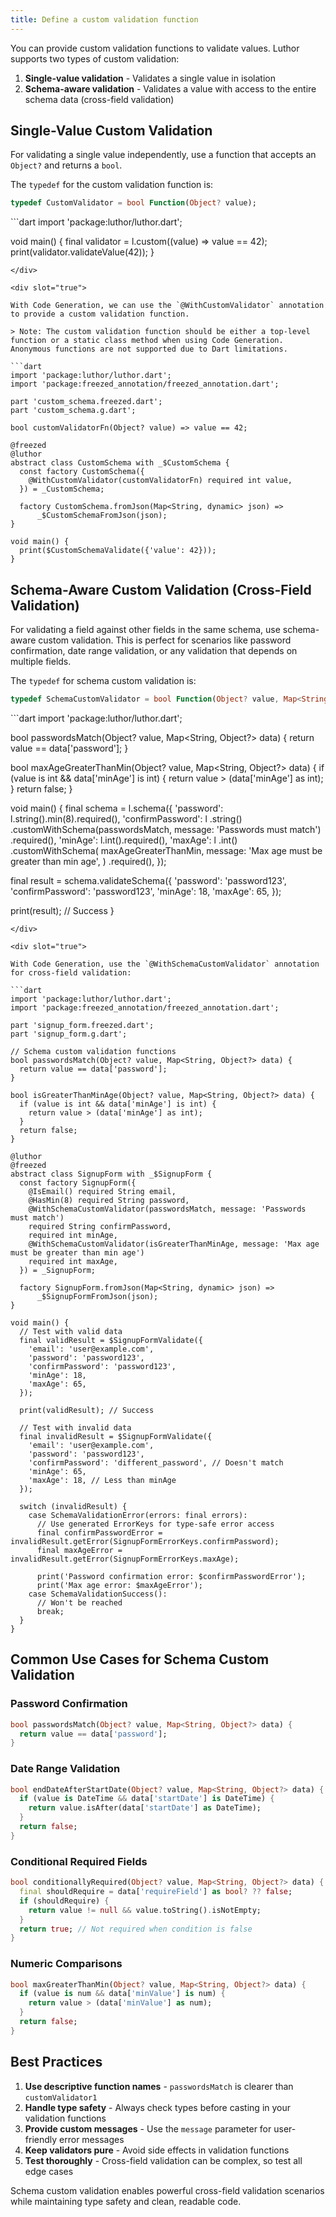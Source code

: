 ```yaml
---
title: Define a custom validation function
---
```



You can provide custom validation functions to validate values. Luthor supports two types of custom validation:

1. **Single-value validation** - Validates a single value in isolation
2. **Schema-aware validation** - Validates a value with access to the entire schema data (cross-field validation)

## Single-Value Custom Validation

For validating a single value independently, use a function that accepts an `Object?` and returns a `bool`.

The `typedef` for the custom validation function is:

```dart
typedef CustomValidator = bool Function(Object? value);
```

<CodeGenContentSwitcher>
<div slot="false">
```dart
import 'package:luthor/luthor.dart';

void main() {
  final validator = l.custom((value) => value == 42);
  print(validator.validateValue(42));
}
```
</div>

<div slot="true">

With Code Generation, we can use the `@WithCustomValidator` annotation to provide a custom validation function.

> Note: The custom validation function should be either a top-level function or a static class method when using Code Generation. Anonymous functions are not supported due to Dart limitations.

```dart
import 'package:luthor/luthor.dart';
import 'package:freezed_annotation/freezed_annotation.dart';

part 'custom_schema.freezed.dart';
part 'custom_schema.g.dart';

bool customValidatorFn(Object? value) => value == 42;

@freezed
@luthor
abstract class CustomSchema with _$CustomSchema {
  const factory CustomSchema({
    @WithCustomValidator(customValidatorFn) required int value,
  }) = _CustomSchema;

  factory CustomSchema.fromJson(Map<String, dynamic> json) =>
      _$CustomSchemaFromJson(json);
}

void main() {
  print($CustomSchemaValidate({'value': 42}));
}
```
</div>
</CodeGenContentSwitcher>

## Schema-Aware Custom Validation (Cross-Field Validation)

For validating a field against other fields in the same schema, use schema-aware custom validation. This is perfect for scenarios like password confirmation, date range validation, or any validation that depends on multiple fields.

The `typedef` for schema custom validation is:

```dart
typedef SchemaCustomValidator = bool Function(Object? value, Map<String, Object?> data);
```

<CodeGenContentSwitcher>
<div slot="false">
```dart
import 'package:luthor/luthor.dart';

bool passwordsMatch(Object? value, Map<String, Object?> data) {
  return value == data['password'];
}

bool maxAgeGreaterThanMin(Object? value, Map<String, Object?> data) {
  if (value is int && data['minAge'] is int) {
    return value > (data['minAge'] as int);
  }
  return false;
}

void main() {
  final schema = l.schema({
    'password': l.string().min(8).required(),
    'confirmPassword': l
        .string()
        .customWithSchema(passwordsMatch, message: 'Passwords must match')
        .required(),
    'minAge': l.int().required(),
    'maxAge': l
        .int()
        .customWithSchema(
          maxAgeGreaterThanMin,
          message: 'Max age must be greater than min age',
        )
        .required(),
  });

  final result = schema.validateSchema({
    'password': 'password123',
    'confirmPassword': 'password123',
    'minAge': 18,
    'maxAge': 65,
  });

  print(result); // Success
}
```
</div>

<div slot="true">

With Code Generation, use the `@WithSchemaCustomValidator` annotation for cross-field validation:

```dart
import 'package:luthor/luthor.dart';
import 'package:freezed_annotation/freezed_annotation.dart';

part 'signup_form.freezed.dart';
part 'signup_form.g.dart';

// Schema custom validation functions
bool passwordsMatch(Object? value, Map<String, Object?> data) {
  return value == data['password'];
}

bool isGreaterThanMinAge(Object? value, Map<String, Object?> data) {
  if (value is int && data['minAge'] is int) {
    return value > (data['minAge'] as int);
  }
  return false;
}

@luthor
@freezed
abstract class SignupForm with _$SignupForm {
  const factory SignupForm({
    @IsEmail() required String email,
    @HasMin(8) required String password,
    @WithSchemaCustomValidator(passwordsMatch, message: 'Passwords must match')
    required String confirmPassword,
    required int minAge,
    @WithSchemaCustomValidator(isGreaterThanMinAge, message: 'Max age must be greater than min age')
    required int maxAge,
  }) = _SignupForm;

  factory SignupForm.fromJson(Map<String, dynamic> json) =>
      _$SignupFormFromJson(json);
}

void main() {
  // Test with valid data
  final validResult = $SignupFormValidate({
    'email': 'user@example.com',
    'password': 'password123',
    'confirmPassword': 'password123',
    'minAge': 18,
    'maxAge': 65,
  });

  print(validResult); // Success

  // Test with invalid data
  final invalidResult = $SignupFormValidate({
    'email': 'user@example.com',
    'password': 'password123',
    'confirmPassword': 'different_password', // Doesn't match
    'minAge': 65,
    'maxAge': 18, // Less than minAge
  });

  switch (invalidResult) {
    case SchemaValidationError(errors: final errors):
      // Use generated ErrorKeys for type-safe error access
      final confirmPasswordError = invalidResult.getError(SignupFormErrorKeys.confirmPassword);
      final maxAgeError = invalidResult.getError(SignupFormErrorKeys.maxAge);
      
      print('Password confirmation error: $confirmPasswordError');
      print('Max age error: $maxAgeError');
    case SchemaValidationSuccess():
      // Won't be reached
      break;
  }
}
```
</div>
</CodeGenContentSwitcher>

## Common Use Cases for Schema Custom Validation

### Password Confirmation
```dart
bool passwordsMatch(Object? value, Map<String, Object?> data) {
  return value == data['password'];
}
```

### Date Range Validation
```dart
bool endDateAfterStartDate(Object? value, Map<String, Object?> data) {
  if (value is DateTime && data['startDate'] is DateTime) {
    return value.isAfter(data['startDate'] as DateTime);
  }
  return false;
}
```

### Conditional Required Fields
```dart
bool conditionallyRequired(Object? value, Map<String, Object?> data) {
  final shouldRequire = data['requireField'] as bool? ?? false;
  if (shouldRequire) {
    return value != null && value.toString().isNotEmpty;
  }
  return true; // Not required when condition is false
}
```

### Numeric Comparisons
```dart
bool maxGreaterThanMin(Object? value, Map<String, Object?> data) {
  if (value is num && data['minValue'] is num) {
    return value > (data['minValue'] as num);
  }
  return false;
}
```

## Best Practices

1. **Use descriptive function names** - `passwordsMatch` is clearer than `customValidator1`
2. **Handle type safety** - Always check types before casting in your validation functions
3. **Provide custom messages** - Use the `message` parameter for user-friendly error messages
4. **Keep validators pure** - Avoid side effects in validation functions
5. **Test thoroughly** - Cross-field validation can be complex, so test all edge cases

Schema custom validation enables powerful cross-field validation scenarios while maintaining type safety and clean, readable code.